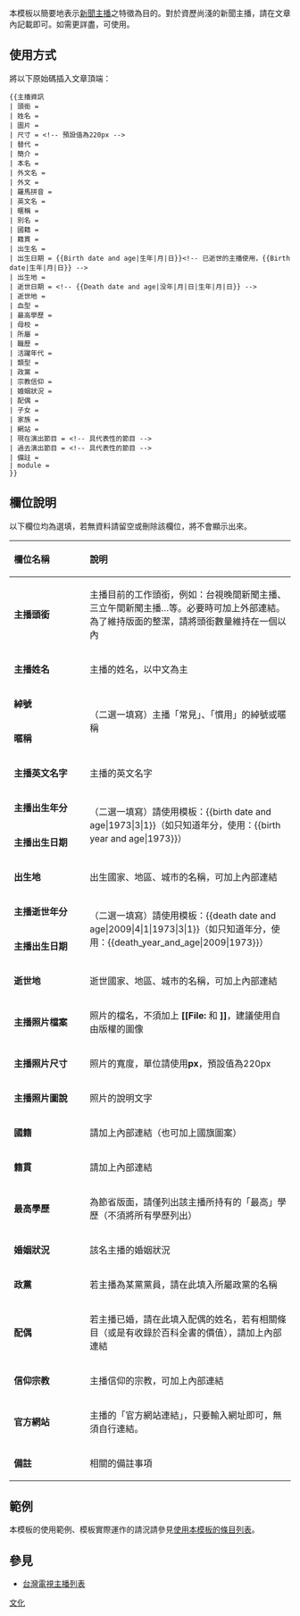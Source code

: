 <includeonly>{{esoteric}}<!-- 在這裡加入模板的保護標識 --></includeonly><noinclude>{{Documentation subpage}}</noinclude>
<!-- 請在以下編輯說明文件檔 -->
{{Parameter names example
 |頭銜 |姓名 |英文名
 |圖片 |尺寸 |替代 |簡介
 |本名 |外文名 |外文 |羅馬拼音 |暱稱 |別名
 |國籍 |籍貫
 |出生名 |出生日期 |出生地 |逝世日期 |逝世地
 |血型 |最高學歷 |母校
 |所屬 |職歷 |活躍年代 |類型
 |政黨 |宗教信仰 |婚姻狀況 |子女 |配偶 |家族 |網站
 |現在演出節目 |過去演出節目 |備註 |module
}}
本模板以簡要地表示[[新聞主播]]之特徵為目的。對於資歷尚淺的新聞主播，請在文章內記載即可。如需更詳盡，可使用{{tl|藝人}}。

==使用方式==
將以下原始碼插入文章頂端：
<pre style="overflow:auto;">
{{主播資訊
| 頭銜 = 
| 姓名 = 
| 圖片 = 
| 尺寸 = <!-- 預設值為220px -->
| 替代 = 
| 簡介 = 
| 本名 = 
| 外文名 = 
| 外文 = 
| 羅馬拼音 = 
| 英文名 = 
| 暱稱 = 
| 別名 = 
| 國籍 = 
| 籍貫 = 
| 出生名 = 
| 出生日期 = {{Birth date and age|生年|月|日}}<!-- 已逝世的主播使用，{{Birth date|生年|月|日}} -->
| 出生地 = 
| 逝世日期 = <!-- {{Death date and age|没年|月|日|生年|月|日}} -->
| 逝世地 = 
| 血型 = 
| 最高學歷 = 
| 母校 = 
| 所屬 = 
| 職歷 = 
| 活躍年代 = 
| 類型 = 
| 政黨 = 
| 宗教信仰 = 
| 婚姻狀況 = 
| 配偶 = 
| 子女 =
| 家族 = 
| 網站 = 
| 現在演出節目 = <!-- 具代表性的節目 -->
| 過去演出節目 = <!-- 具代表性的節目 -->
| 備註 = 
| module = 
}}
</pre>

== 欄位說明 ==
以下欄位均為選填，若無資料請留空或刪除該欄位，將不會顯示出來。
{| class="wikitable"
! style="text-align: left" | 欄位名稱
! style="text-align: left" | 說明
|-
| width="120px" | '''主播頭銜'''
| 主播目前的工作頭銜，例如：台視晚間新聞主播、三立午間新聞主播…等。必要時可加上外部連結。為了維持版面的整潔，請將頭銜數量維持在一個以內
|-
| '''主播姓名''' || 主播的姓名，以中文為主
|-
| '''綽號'''
| rowspan="2" | （二選一填寫）主播「常見」、「慣用」的綽號或暱稱
|-
| '''暱稱'''
|-
| '''主播英文名字''' || 主播的英文名字
|-
| '''主播出生年分'''
| rowspan="2" | （二選一填寫）請使用模板：<nowiki>{{birth date and age|1973|3|1}}</nowiki>（如只知道年分，使用：<nowiki>{{birth year and age|1973}}</nowiki>）
|-
| '''主播出生日期'''
|-
| '''出生地''' || 出生國家、地區、城市的名稱，可加上內部連結
|-
| '''主播逝世年分'''
| rowspan="2" | （二選一填寫）請使用模板：<nowiki>{{death date and age|2009|4|1|1973|3|1}}</nowiki>（如只知道年分，使用：<nowiki>{{death_year_and_age|2009|1973}}</nowiki>）
|-
| '''主播出生日期'''
|-
| '''逝世地''' || 逝世國家、地區、城市的名稱，可加上內部連結
|-
| '''主播照片檔案''' || 照片的檔名，不須加上 '''<nowiki>[[</nowiki>File:''' 和 '''<nowiki>]]</nowiki>'''，建議使用自由版權的圖像
|-
| '''主播照片尺寸''' || 照片的寬度，單位請使用'''px'''，預設值為220px
|-
| '''主播照片圖說''' || 照片的說明文字
|-
| '''國籍''' || 請加上內部連結（也可加上國旗圖案）
|-
| '''籍貫''' || 請加上內部連結
|-
| '''最高學歷''' || 為節省版面，請僅列出該主播所持有的「最高」學歷（不須將所有學歷列出）
|-
| '''婚姻狀況''' || 該名主播的婚姻狀況
|-
| '''政黨''' || 若主播為某黨黨員，請在此填入所屬政黨的名稱
|-
| '''配偶''' || 若主播已婚，請在此填入配偶的姓名，若有相關條目（或是有收錄於百科全書的價值），請加上內部連結
|-
| '''信仰宗教''' || 主播信仰的宗教，可加上內部連結
|-
| '''官方網站''' || 主播的「官方網站連結」，只要輸入網址即可，無須自行連結。
|-
| '''備註''' || 相關的備註事項
|}

== 範例 ==
本模板的使用範例、模板實際運作的請況請參見[[Special:Whatlinkshere/Template:主播資訊|使用本模板的條目列表]]。

== 參見 ==
*[[Template:台灣電視主播列表|台灣電視主播列表]]

<includeonly>
<!-- 請在以下加入頁面分類 -->
[[Category:文化模板|{{PAGENAME}}]]
[[Category:人物信息框模板|文化]]
</includeonly>